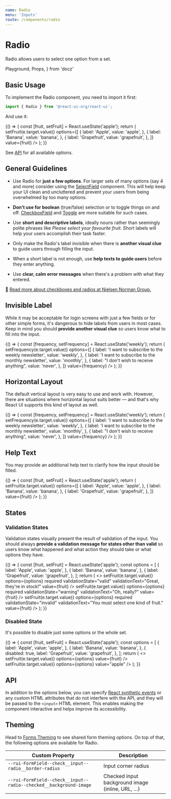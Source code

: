 ```yaml
---
name: Radio
menu: 'Inputs'
route: /components/radio
---
```


# Radio

Radio allows users to select one option from a set.

  Playground,
  Props,
} from 'docz'

## Basic Usage

To implement the Radio component, you need to import it first:

```js
import { Radio } from '@react-ui-org/react-ui';
```

And use it:

<Playground>
  {() => {
    const [fruit, setFruit] = React.useState('apple');
    return (
      <Radio
        label="Your favourite fruit"
        onChange={(e) => setFruit(e.target.value)}
        options={[
          {
            label: 'Apple',
            value: 'apple',
          },
          {
            label: 'Banana',
            value: 'banana',
          },
          {
            label: 'Grapefruit',
            value: 'grapefruit',
          },
        ]}
        value={fruit}
      />
    );
  }}
</Playground>

See [API](#api) for all available options.

## General Guidelines

- Use Radio for **just a few options**. For larger sets of many options (say 4
  and more) consider using the [SelectField](/components/select-field)
  component. This will help keep your UI clean and uncluttered and prevent your
  users from being overwhelmed by too many options.

- **Don't use for boolean** (true/false) selection or to toggle things on and
  off. [CheckboxField](/components/checkbox-field) and
  [Toggle](/components/toggle) are more suitable for such cases.

- Use **short and descriptive labels**, ideally nouns rather than seemingly
  polite phrases like _Please select your favourite fruit_. Short labels will
  help your users accomplish their task faster.

- Only make the Radio's label invisible when there is **another visual
  clue** to guide users through filling the input.

- When a short label is not enough, use **help texts to guide users** before
  they enter anything.

- Use **clear, calm error messages** when there's a problem with what they
  entered.

📖 [Read more about checkboxes and radios at Nielsen Norman Group.](https://www.nngroup.com/articles/checkboxes-vs-radio-buttons/)

## Invisible Label

While it may be acceptable for login screens with just a few fields or for other
simple forms, it's dangerous to hide labels from users in most cases. Keep in
mind you should **provide another visual clue** so users know what to fill into
the input.

<Playground>
  {() => {
    const [frequency, setFrequency] = React.useState('weekly');
    return (
      <Radio
        isLabelVisible={false}
        label="Newsletter frequency"
        onChange={(e) => setFrequency(e.target.value)}
        options={[
          {
            label: 'I want to subscribe to the weekly newsletter',
            value: 'weekly',
          },
          {
            label: 'I want to subscribe to the monthly newsletter',
            value: 'monthly',
          },
          {
            label: "I don't wish to receive anything",
            value: 'never',
          },
        ]}
        value={frequency}
      />
    );
  }}
</Playground>

## Horizontal Layout

The default vertical layout is very easy to use and work with. However, there
are situations where horizontal layout suits better — and that's why React UI
supports this kind of layout as well.

<Playground>
  {() => {
    const [frequency, setFrequency] = React.useState('weekly');
    return (
      <Radio
        label="Newsletter frequency"
        layout="horizontal"
        onChange={(e) => setFrequency(e.target.value)}
        options={[
          {
            label: 'I want to subscribe to the weekly newsletter',
            value: 'weekly',
          },
          {
            label: 'I want to subscribe to the monthly newsletter',
            value: 'monthly',
          },
          {
            label: "I don't wish to receive anything",
            value: 'never',
          },
        ]}
        value={frequency}
      />
    );
  }}
</Playground>

## Help Text

You may provide an additional help text to clarify how the input should be
filled.

<Playground>
  {() => {
    const [fruit, setFruit] = React.useState('apple');
    return (
      <Radio
        helpText="What do you prefer?"
        label="Your favourite fruit"
        onChange={(e) => setFruit(e.target.value)}
        options={[
          {
            label: 'Apple',
            value: 'apple',
          },
          {
            label: 'Banana',
            value: 'banana',
          },
          {
            label: 'Grapefruit',
            value: 'grapefruit',
          },
        ]}
        value={fruit}
      />
    );
  }}
</Playground>

## States

### Validation States

Validation states visually present the result of validation of the input. You
should always **provide a validation message for states other than valid** so
users know what happened and what action they should take or what options they
have.

<Playground>
  {() => {
    const [fruit, setFruit] = React.useState('apple');
    const options = [
      {
        label: 'Apple',
        value: 'apple',
      },
      {
        label: 'Banana',
        value: 'banana',
      },
      {
        label: 'Grapefruit',
        value: 'grapefruit',
      },
    ];
    return (
      <>
        <Radio
          label="Your favourite fruit"
          onChange={(e) => setFruit(e.target.value)}
          options={options}
          required
          validationState="valid"
          validationText="Great, they're in stock!"
          value={fruit}
        />
        <Radio
          label="Your favourite fruit"
          onChange={(e) => setFruit(e.target.value)}
          options={options}
          required
          validationState="warning"
          validationText="Oh, really?"
          value={fruit}
        />
        <Radio
          label="Your favourite fruit"
          onChange={(e) => setFruit(e.target.value)}
          options={options}
          required
          validationState="invalid"
          validationText="You must select one kind of fruit."
          value={fruit}
        />
      </>
    );
  }}
</Playground>

### Disabled State

It's possible to disable just some options or the whole set.

<Playground>
  {() => {
    const [fruit, setFruit] = React.useState('apple');
    const options = [
      {
        label: 'Apple',
        value: 'apple',
      },
      {
        label: 'Banana',
        value: 'banana',
      },
      {
        disabled: true,
        label: 'Grapefruit',
        value: 'grapefruit',
      },
    ];
    return (
      <>
        <Radio
          label="Your favourite fruit"
          onChange={(e) => setFruit(e.target.value)}
          options={options}
          value={fruit}
        />
        <Radio
          disabled
          label="Your favourite fruit"
          onChange={(e) => setFruit(e.target.value)}
          options={options}
          value="apple"
        />
      </>
    );
  }}
</Playground>

## API

In addition to the options below, you can specify [React synthetic events] or
any custom HTML attributes that do not interfere with the API, and they will be
passed to the `<input>` HTML element. This enables making the component
interactive and helps improve its accessibility.

<Props table of={Radio} />

## Theming

Head to [Forms Theming](/customize/theming/forms) to see shared form theming
options. On top of that, the following options are available for Radio.

| Custom Property                                                    | Description                                    |
|--------------------------------------------------------------------|------------------------------------------------|
| `--rui-FormField--check__input--radio__border-radius`              | Input corner radius                            |
| `--rui-FormField--check__input--radio--checked__background-image` | Checked input background image (inline, URL, …) |

[React synthetic events]: https://reactjs.org/docs/events.html
